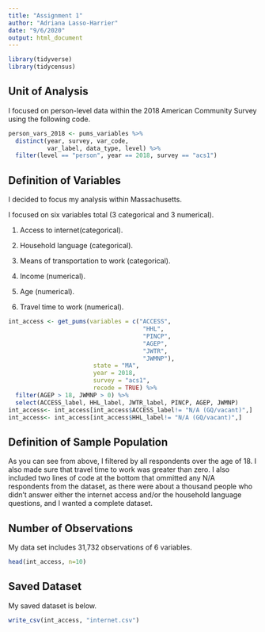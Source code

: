 ```yaml
---
title: "Assignment 1"
author: "Adriana Lasso-Harrier"
date: "9/6/2020"
output: html_document
---
```


```r
library(tidyverse)
library(tidycensus)
```

## Unit of Analysis

I focused on person-level data within the 2018 American Community Survey using the following code.
```r
person_vars_2018 <- pums_variables %>%
  distinct(year, survey, var_code, 
           var_label, data_type, level) %>%
  filter(level == "person", year == 2018, survey == "acs1")
```
## Definition of Variables

I decided to focus my analysis within Massachusetts.

I focused on six variables total (3 categorical and 3 numerical).

1. Access to internet(categorical).

2. Household language (categorical).

3. Means of transportation to work (categorical).

4. Income (numerical).

5. Age (numerical).

6. Travel time to work (numerical).

```r
int_access <- get_pums(variables = c("ACCESS", 
                                      "HHL", 
                                      "PINCP", 
                                      "AGEP", 
                                      "JWTR",
                                      "JWMNP"),
                        state = "MA", 
                        year = 2018, 
                        survey = "acs1",
                        recode = TRUE) %>%
  filter(AGEP > 18, JWMNP > 0) %>%
  select(ACCESS_label, HHL_label, JWTR_label, PINCP, AGEP, JWMNP)
int_access<- int_access[int_access$ACCESS_label!= "N/A (GQ/vacant)",]
int_access<- int_access[int_access$HHL_label!= "N/A (GQ/vacant)",]
```
## Definition of Sample Population
As you can see from above, I filtered by all respondents over the age of 18. I also made sure that travel time to work was greater than zero. I also included two lines of code at the bottom that ommitted any N/A respondents from the dataset, as there were about a thousand people who didn't answer either the internet access and/or the household language questions, and I wanted a complete dataset. 

## Number of Observations
My data set includes 31,732 observations of 6 variables. 

```r
head(int_access, n=10)
```

## Saved Dataset
My saved dataset is below.
```r
write_csv(int_access, "internet.csv")
```


